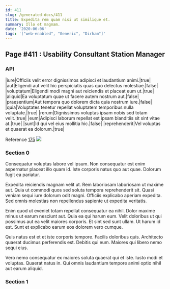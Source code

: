 ```yaml
---
id: 411
slug: /generated-docs/411
title: Expedita rem quam nisi ut similique et.
summary: Illo et magnam.
date: '2020-06-06'
tags: '["web-enabled", "Generic", "Dirham"]'
---
```


## Page #411 : Usability Consultant Station Manager
### API

|iure|Officiis velit error dignissimos adipisci et laudantium animi.|true|
|aut|Eligendi aut velit hic perspiciatis quas quo delectus molestiae.|false|
|voluptatum|Eligendi modi magni aut reiciendis et placeat eum ut.|true|
|aliquid|Ea voluptatum quae ut facere autem nostrum aut.|false|
|praesentium|Aut tempora quo dolorem dicta quia nostrum iure.|false|
|quia|Voluptates tenetur repellat voluptatem temporibus nulla voluptate.|true|
|rerum|Dignissimos voluptas ipsam nobis sed totam velit.|true|
|eum|Adipisci laborum repellat est ipsam blanditiis sit sint vitae at.|true|
|sunt|Id qui vel eius mollitia hic.|false|
|reprehenderit|Vel voluptas et quaerat ea dolorum.|true|

Reference [175](/generated-docs/175)
![](/assets/cats-4.jpg)

<Partial />


### Section 0
Consequatur voluptas labore vel ipsum. Non consequatur est enim aspernatur placeat illo quam id. Iste corporis natus quo aut quae. Dolorum fugit ea pariatur.
 Expedita reiciendis magnam velit ut. Rem laboriosam laboriosam ut maxime aut. Quia ut commodi quos sed soluta tempora reprehenderit sit. Quasi veniam sequi iure dolorum odit magni. Officiis explicabo aperiam expedita. Sed omnis molestias non repellendus sapiente ut expedita veritatis.
 Enim quod ut eveniet totam repellat consequatur ea nihil. Dolor maxime minus ut earum nesciunt aut. Quia ea qui harum eum.
Velit doloribus ut qui possimus aut ea velit maiores corporis. Et sint sed sunt ullam. Ut harum id est. Sunt et explicabo earum eos dolorem vero cumque.
 Quis natus est et et iste corporis tempore. Facilis doloribus quis. Architecto quaerat ducimus perferendis est. Debitis qui eum. Maiores qui libero nemo sequi eius.
 Vero nemo consequatur ex maiores soluta quaerat qui et iste. Iusto modi et voluptas. Quaerat natus in. Qui omnis laudantium tempore animi optio nihil aut earum aliquid.
### Section 1

